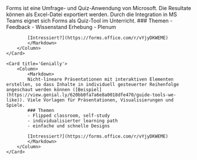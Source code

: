 
<Grid>
    <Card title='Forms' width='w-72'>
        <Column>
            <Markdown>
            Forms ist eine Umfrage- und Quiz-Anwendung von Microsoft. Die Resultate können als Excel-Datei exportiert werden. Durch die Integration in MS Teams eignet sich Forms als Quiz-Tool im Unterricht.
            ### Themen 
            - Feedback
            - Wissenstand Erhebung
            - Plenum

            [Intressiert?](https://forms.office.com/r/vYjyDKWEME)
            </Markdown>
        </Column>
    </Card>

    <Card title='Genially'>
        <Column>
            <Markdown>
            Nicht-lineare Präsentationen mit interaktiven Elementen erstellen, so dass Inhalte in individuell gesteuerter Reihenfolge angeschaut werden können ([Beispiel](https://view.genial.ly/620bb0fa7a6e8a0018dfe470/guide-tools-we-like)). Viele Vorlagen für Präsentationen, Visualisierungen und Spiele. 
            ### Themen
            - Flipped classroom, self-study
            - individualisierter learning path
            - einfache und schnelle Designs

            [Intressiert?](https://forms.office.com/r/vYjyDKWEME)
            </Markdown>
        </Column>
    </Card>
</Grid>

